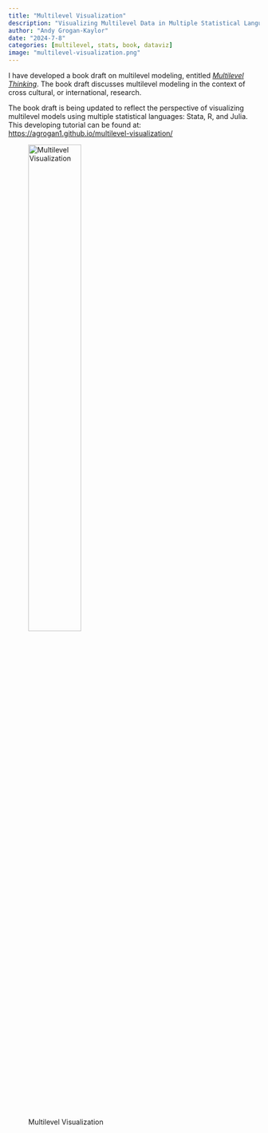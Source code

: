 ```yaml
---
title: "Multilevel Visualization"
description: "Visualizing Multilevel Data in Multiple Statistical Languages."
author: "Andy Grogan-Kaylor"
date: "2024-7-8"
categories: [multilevel, stats, book, dataviz]
image: "multilevel-visualization.png"
---
```


I have developed a book draft on multilevel modeling, entitled [*Multilevel Thinking*](https://agrogan1.github.io/multilevel-thinking/). The book draft discusses multilevel modeling in the context of cross cultural, or international, research. 

The book draft is being updated to reflect the perspective of visualizing multilevel models using multiple statistical languages: Stata, R, and Julia. This developing tutorial can be found at: [https://agrogan1.github.io/multilevel-visualization/](https://agrogan1.github.io/multilevel-visualization/)

![Multilevel Visualization](multilevel-visualization.png){width=50%}




